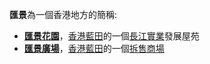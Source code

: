 '''匯景'''為一個香港地方的簡稱:
* '''[[匯景花園|匯景花園]]'''，[[香港|香港]][[藍田_(香港)|藍田]]的一個[[長江實業|長江實業]]發展屋苑
* '''[[匯景廣場|匯景廣場]]'''，[[香港|香港]][[藍田_(香港)|藍田]]的一個[[拆售|拆售]][[商場|商場]]
{{disambig|cat=二字建築物消歧義}}